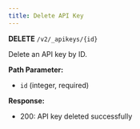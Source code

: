```yaml
---
title: Delete API Key
---
```


**DELETE** `/v2/_apikeys/{id}`

Delete an API key by ID.

**Path Parameter:**
- `id` (integer, required)

**Response:**
- 200: API key deleted successfully 
